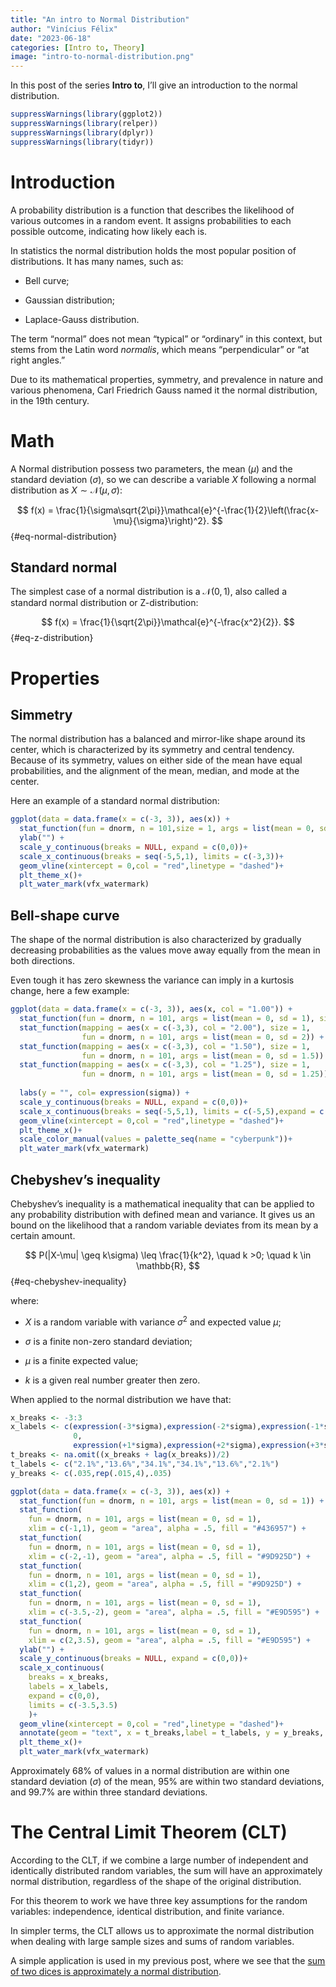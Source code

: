 ```yaml
---
title: "An intro to Normal Distribution"
author: "Vinícius Félix"
date: "2023-06-18"
categories: [Intro to, Theory]
image: "intro-to-normal-distribution.png"
---
```


In this post of the series **Intro to**, I'll give an introduction to the normal distribution.

```r
suppressWarnings(library(ggplot2))
suppressWarnings(library(relper))
suppressWarnings(library(dplyr))
suppressWarnings(library(tidyr))
```

# Introduction

A probability distribution is a function that describes the likelihood of various outcomes in a random event. It assigns probabilities to each possible outcome, indicating how likely each is.

In statistics the normal distribution holds the most popular position of distributions. It has many names, such as:

-   Bell curve;

-   Gaussian distribution;

-   Laplace-Gauss distribution.

The term "normal" does not mean "typical" or "ordinary" in this context, but stems from the Latin word *normalis*, which means "perpendicular" or "at right angles."

Due to its mathematical properties, symmetry, and prevalence in nature and various phenomena, Carl Friedrich Gauss named it the normal distribution, in the 19th century.

# Math

A Normal distribution possess two parameters, the mean ($\mu$) and the standard deviation ($\sigma$), so we can describe a variable $X$ following a normal distribution as $X \sim \mathcal{N}(\mu,\sigma)$:

$$
f(x) = \frac{1}{\sigma\sqrt{2\pi}}\mathcal{e}^{-\frac{1}{2}\left(\frac{x-\mu}{\sigma}\right)^2}.
$$ {#eq-normal-distribution}

## Standard normal

The simplest case of a normal distribution is a $\mathcal{N}(0,1)$, also called a standard normal distribution or Z-distribution:

$$
f(x) = \frac{1}{\sqrt{2\pi}}\mathcal{e}^{-\frac{x^2}{2}}.
$$ {#eq-z-distribution}

# Properties

## Simmetry

The normal distribution has a balanced and mirror-like shape around its center, which is characterized by its symmetry and central tendency. Because of its symmetry, values on either side of the mean have equal probabilities, and the alignment of the mean, median, and mode at the center.

Here an example of a standard normal distribution:

```r

ggplot(data = data.frame(x = c(-3, 3)), aes(x)) +
  stat_function(fun = dnorm, n = 101,size = 1, args = list(mean = 0, sd = 1)) +
  ylab("") +
  scale_y_continuous(breaks = NULL, expand = c(0,0))+
  scale_x_continuous(breaks = seq(-5,5,1), limits = c(-3,3))+
  geom_vline(xintercept = 0,col = "red",linetype = "dashed")+
  plt_theme_x()+
  plt_water_mark(vfx_watermark)
```

## Bell-shape curve

The shape of the normal distribution is also characterized by gradually decreasing probabilities as the values move away equally from the mean in both directions.

Even tough it has zero skewness the variance can imply in a kurtosis change, here a few example:

```r
ggplot(data = data.frame(x = c(-3, 3)), aes(x, col = "1.00")) +
  stat_function(fun = dnorm, n = 101, args = list(mean = 0, sd = 1), size = 1) +
  stat_function(mapping = aes(x = c(-3,3), col = "2.00"), size = 1,
                fun = dnorm, n = 101, args = list(mean = 0, sd = 2)) +
  stat_function(mapping = aes(x = c(-3,3), col = "1.50"), size = 1,
                fun = dnorm, n = 101, args = list(mean = 0, sd = 1.5)) +
  stat_function(mapping = aes(x = c(-3,3), col = "1.25"), size = 1,
                fun = dnorm, n = 101, args = list(mean = 0, sd = 1.25)) +
  
  labs(y = "", col= expression(sigma)) +
  scale_y_continuous(breaks = NULL, expand = c(0,0))+
  scale_x_continuous(breaks = seq(-5,5,1), limits = c(-5,5),expand = c(0,0))+
  geom_vline(xintercept = 0,col = "red",linetype = "dashed")+
  plt_theme_x()+
  scale_color_manual(values = palette_seq(name = "cyberpunk"))+
  plt_water_mark(vfx_watermark)
```

## Chebyshev's inequality

Chebyshev's inequality is a mathematical inequality that can be applied to any probability distribution with defined mean and variance. It gives us an bound on the likelihood that a random variable deviates from its mean by a certain amount.

$$
P(|X-\mu| \geq k\sigma) \leq \frac{1}{k^2}, \quad k >0; \quad k \in \mathbb{R},
$$ {#eq-chebyshev-inequality}

where:

-   $X$ is a random variable with variance $\sigma^2$ and expected value $\mu$;

-   $\sigma$ is a finite non-zero standard deviation;

-   $\mu$ is a finite expected value;

-   $k$ is a given real number greater then zero.

When applied to the normal distribution we have that:

```r

x_breaks <- -3:3
x_labels <- c(expression(-3*sigma),expression(-2*sigma),expression(-1*sigma),
              0,
              expression(+1*sigma),expression(+2*sigma),expression(+3*sigma))
t_breaks <- na.omit((x_breaks + lag(x_breaks))/2)
t_labels <- c("2.1%","13.6%","34.1%","34.1%","13.6%","2.1%")
y_breaks <- c(.035,rep(.015,4),.035)

ggplot(data = data.frame(x = c(-3, 3)), aes(x)) +
  stat_function(fun = dnorm, n = 101, args = list(mean = 0, sd = 1)) +
  stat_function(
    fun = dnorm, n = 101, args = list(mean = 0, sd = 1),
    xlim = c(-1,1), geom = "area", alpha = .5, fill = "#436957") +
  stat_function(
    fun = dnorm, n = 101, args = list(mean = 0, sd = 1),
    xlim = c(-2,-1), geom = "area", alpha = .5, fill = "#9D925D") +
  stat_function(
    fun = dnorm, n = 101, args = list(mean = 0, sd = 1),
    xlim = c(1,2), geom = "area", alpha = .5, fill = "#9D925D") +
  stat_function(
    fun = dnorm, n = 101, args = list(mean = 0, sd = 1),
    xlim = c(-3.5,-2), geom = "area", alpha = .5, fill = "#E9D595") +
  stat_function(
    fun = dnorm, n = 101, args = list(mean = 0, sd = 1),
    xlim = c(2,3.5), geom = "area", alpha = .5, fill = "#E9D595") +
  ylab("") +
  scale_y_continuous(breaks = NULL, expand = c(0,0))+
  scale_x_continuous(
    breaks = x_breaks,
    labels = x_labels,
    expand = c(0,0),
    limits = c(-3.5,3.5)
    )+
  geom_vline(xintercept = 0,col = "red",linetype = "dashed")+
  annotate(geom = "text", x = t_breaks,label = t_labels, y = y_breaks, fontface = "bold")+
  plt_theme_x()+
  plt_water_mark(vfx_watermark)
```

Approximately 68% of values in a normal distribution are within one standard deviation ($\sigma$) of the mean, 95% are within two standard deviations, and 99.7% are within three standard deviations.

# The Central Limit Theorem (CLT)

According to the CLT, if we combine a large number of independent and identically distributed random variables, the sum will have an approximately normal distribution, regardless of the shape of the original distribution.

For this theorem to work we have three key assumptions for the random variables: independence, identical distribution, and finite variance.

In simpler terms, the CLT allows us to approximate the normal distribution when dealing with large sample sizes and sums of random variables.

A simple application is used in my previous post, where we see that the [sum of two dices is approximately a normal distribution](https://vbfelix.github.io/posts/2023-01-14-settlers-of-catan/#is-the-dice-fair).

## 
